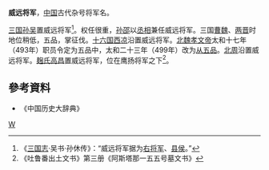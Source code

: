 '''威远将军'''，[[中国|中国]]古代杂号将军名。

[[三国|三国]][[孙吴|孙吴]]置威远将军<ref>《[[三国志|三国志]]·吴书·孙休传》：“威远将军据为[[右将军|右将军]]、[[县侯|县侯]]。”</ref>。权任很重，[[孙邵|孙邵]]以[[丞相|丞相]]兼任威远将军。三国[[曹魏|曹魏]]、[[两晋|两晋]]时地位稍低，五品，掌征伐。[[十六国|十六国]][[西凉|西凉]]沿置威远将军。[[北魏|北魏]][[魏孝文帝|孝文帝]]太和十七年（493年）职员令定为五品中，太和二十三年（499年）改为[[从五品|从五品]]。[[北周|北周]]沿置威远将军。[[麹氏高昌|麹氏高昌]]置威远将军，位在鹰扬将军之下<ref>《吐鲁番出土文书》第三册《阿斯塔那一五五号墓文书》</ref>。

== 參考資料 ==
{{reflist}}
*《中国历史大辞典》

[[Category:中国古代将军称号|W]]